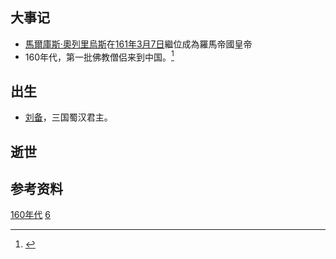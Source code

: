 {{refimprove|time=2018-06-29T12:53:30+00:00}}
{{DecadeTOC|160}}

== 大事记 ==
* [[馬爾庫斯·奧列里烏斯|馬爾庫斯·奧列里烏斯]]在[[161年|161年]][[3月7日|3月7日]]繼位成為羅馬帝國皇帝
* 160年代，第一批佛教僧侣来到中国。<ref>{{Cite web |url=http://www.guoxue.com/?p=1478 |title=佛教对中国哲学的影响 |access-date=2021-05-16 |archive-date=2021-05-16 |archive-url=https://web.archive.org/web/20210516120818/http://www.guoxue.com/?p=1478 |dead-url=no }}</ref>

== 出生 ==
* [[刘备|刘备]]，三国蜀汉君主。

== 逝世 ==

== 参考资料 ==
{{refs}}

[[Category:160年代|]]
[[Category:2世纪各年代|6]]